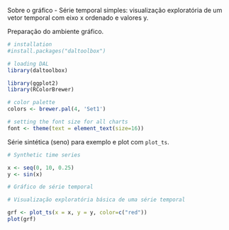 Sobre o gráfico
- Série temporal simples: visualização exploratória de um vetor temporal com eixo x ordenado e valores y.

Preparação do ambiente gráfico.
```r
# installation 
#install.packages("daltoolbox")

# loading DAL
library(daltoolbox) 
```

```r
library(ggplot2)
library(RColorBrewer)

# color palette
colors <- brewer.pal(4, 'Set1')

# setting the font size for all charts
font <- theme(text = element_text(size=16))
```

Série sintética (seno) para exemplo e plot com `plot_ts`.
```r
# Synthetic time series

x <- seq(0, 10, 0.25)
y <- sin(x)
```

```r
# Gráfico de série temporal

# Visualização exploratória básica de uma série temporal

grf <- plot_ts(x = x, y = y, color=c("red"))
plot(grf)
```
